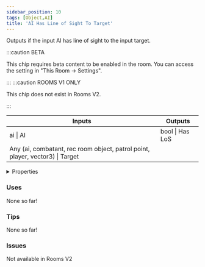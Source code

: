 ```yaml
---
sidebar_position: 10
tags: [Object,AI]
title: 'AI Has Line of Sight To Target'
---
```


Outputs if the input AI has line of sight to the input target.

:::caution BETA

This chip requires beta content to be enabled in the room. You can access the setting in "This Room -> Settings".

:::
:::caution ROOMS V1 ONLY
    
This chip does not exist in Rooms V2.

:::


<IChip uuid="5858a52e-54fb-4bb2-80a0-ec5fce88b3ef"/>

<table><thead><tr><th>Inputs</th><th>Outputs</th></tr></thead><tbody><tr><td>ai | AI</td><td>bool | Has LoS</td></tr><tr><td>Any (ai, combatant, rec room object, patrol point, player, vector3) | Target</td><td /></tr></tbody></table>

<details>
  <summary>Properties</summary>
  <div>
    <div>
    <table>
      <tbody>
        <tr>
          <td>Is beta required?</td>
          <td>Yes</td>
        </tr>
        <tr>
          <td>Is chip a trolling risk?</td>
          <td>No</td>
        </tr>
        <tr>
          <td>Is chip a role assignment risk?</td>
          <td>No</td>
        </tr>
        <tr>
          <td>Chip UUID</td>
          <td>5858a52e-54fb-4bb2-80a0-ec5fce88b3ef</td>
        </tr>
        <tr>
          <td>Room availability</td>
          <td>Rooms V1 only</td>
        </tr>
      </tbody>
    </table>
    </div>
  </div>
</details>

### Uses

None so far!

### Tips

None so far!

### Issues

Not available in Rooms V2
